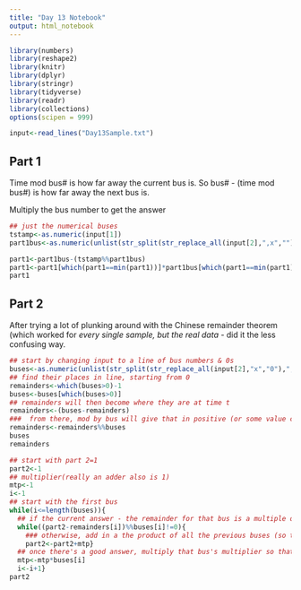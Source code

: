 ```yaml
---
title: "Day 13 Notebook"
output: html_notebook
---
```


```r
library(numbers)
library(reshape2)
library(knitr)
library(dplyr)
library(stringr)
library(tidyverse)
library(readr)
library(collections)
options(scipen = 999)
```

```r
input<-read_lines("Day13Sample.txt")

```


## Part 1

Time mod bus# is how far away the current bus is.   So bus# - (time mod bus#) is how far away the next bus is.

Multiply the bus number to get the answer
```r
## just the numerical buses
tstamp<-as.numeric(input[1])
part1bus<-as.numeric(unlist(str_split(str_replace_all(input[2],",x",""),",")))

part1<-part1bus-(tstamp%%part1bus)
part1<-part1[which(part1==min(part1))]*part1bus[which(part1==min(part1))]
part1
```
## Part 2 
After trying a lot of plunking around with the Chinese remainder theorem (which worked for *every single sample, but the real data* - did it the less confusing way.

```r
## start by changing input to a line of bus numbers & 0s
buses<-as.numeric(unlist(str_split(str_replace_all(input[2],"x","0"),",")))
## find their places in line, starting from 0
remainders<-which(buses>0)-1
buses<-buses[which(buses>0)]
## remainders will then become where they are at time t
remainders<-(buses-remainders)
###  from there, mod by bus will give that in positive (or some value closer to 0 if possible)
remainders<-remainders%%buses
buses
remainders
```

```r
## start with part 2=1
part2<-1
## multiplier(really an adder also is 1)
mtp<-1
i<-1
## start with the first bus
while(i<=length(buses)){
  ## if the current answer - the remainder for that bus is a multiple of that bus, try the next
  while((part2-remainders[i])%%buses[i]!=0){
    ### otherwise, add in a the product of all the previous buses (so the answer stays the same)
    part2<-part2+mtp}
  ## once there's a good answer, multiply that bus's multiplier so that it will conserve its remainder, too.
  mtp<-mtp*buses[i]
  i<-i+1}
part2
```
